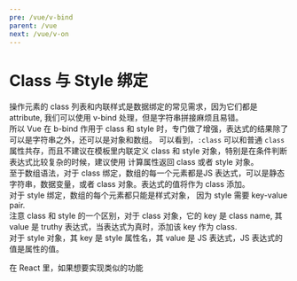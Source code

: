 ```yaml
---
pre: /vue/v-bind
parent: /vue
next: /vue/v-on
---
```

# Class 与 Style 绑定
操作元素的 class 列表和内联样式是数据绑定的常见需求，因为它们都是 attribute, 我们可以使用 v-bind 处理，但是字符串拼接麻烦且易错。  
所以 Vue 在 b-bind 作用于 class 和 style 时，专门做了增强，表达式的结果除了可以是字符串之外，还可以是对象和数组。
<CodePen html="/code/vue-class-style/vue-class-style.html" deps="/code/vue-class-style/vue-class-style.json" code="/code/vue-class-style/vue-class-style.js" css="/code/vue-class-style/vue-class-style.css"/>
可以看到，<code>:class</code> 可以和普通 <code>class</code> 属性共存，而且不建议在模板里内联定义 class 和 style 对象，特别是在条件判断表达式比较复杂的时候，建议使用 计算属性返回 class 或者 style 对象。  
至于数组语法，对于 class 绑定，数组的每一个元素都是JS 表达式，可以是静态字符串，数据变量，或者 class 对象。表达式的值将作为 class 添加。  
对于 style 绑定，数组的每个元素都只能是样式对象， 因为 style 需要 key-value pair.  
注意 class 和 style 的一个区别，对于 class 对象，它的 key 是 class name, 其 value 是 truthy 表达式，当表达式为真时，添加该 key 作为 class.  
对于 style 对象，其 key 是 style 属性名，其 value 是 JS 表达式，JS 表达式的值是属性的值。  

在 React 里，如果想要实现类似的功能
<CodePen html="/code/vue-class-style/vue-class-style.html" deps="/code/vue-class-style/vue-class-style.json" code="/code/vue-class-style/vue-class-style-react.js" css="/code/vue-class-style/vue-class-style.css" type="babel"/>
